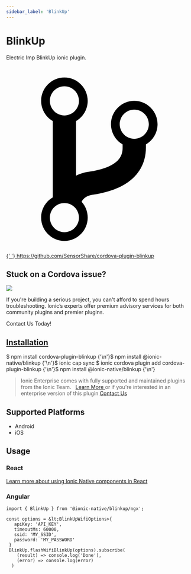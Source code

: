```yaml
---
sidebar_label: 'BlinkUp'
---
```



# BlinkUp

Electric Imp BlinkUp ionic plugin.

<p>
  <a href="https://github.com/SensorShare/cordova-plugin-blinkup" target="_blank" rel="noopener" className="git-link">
    <svg viewBox="0 0 512 512">
      <path d="M416 160c0-35.3-28.7-64-64-64s-64 28.7-64 64c0 23.7 12.9 44.3 32 55.4v8.6c0 19.9-7.8 33.7-25.3 44.9-15.4 9.8-38.1 17.1-67.5 21.5-14 2.1-25.7 6-35.2 10.7V151.4c19.1-11.1 32-31.7 32-55.4 0-35.3-28.7-64-64-64S96 60.7 96 96c0 23.7 12.9 44.3 32 55.4v209.2c-19.1 11.1-32 31.7-32 55.4 0 35.3 28.7 64 64 64s64-28.7 64-64c0-16.6-6.3-31.7-16.7-43.1 1.9-4.9 9.7-16.3 29.4-19.3 38.8-5.8 68.9-15.9 92.3-30.8 36-22.8 55-57 55-98.8v-8.6c19.1-11.1 32-31.7 32-55.4zM160 56c22.1 0 40 17.9 40 40s-17.9 40-40 40-40-17.9-40-40 17.9-40 40-40zm0 400c-22.1 0-40-17.9-40-40s17.9-40 40-40 40 17.9 40 40-17.9 40-40 40zm192-256c-22.1 0-40-17.9-40-40s17.9-40 40-40 40 17.9 40 40-17.9 40-40 40z"></path>
    </svg>{' '}
    https://github.com/SensorShare/cordova-plugin-blinkup
  </a>
</p>

<h2>Stuck on a Cordova issue?</h2>
<DocsCard
  className="cordova-ee-card"
  header="Don't waste precious time on plugin issues."
  href="https://ionicframework.com/sales?product_of_interest=Ionic%20Native"
>
  <div>
    <img src={require('./_assets/img/native-cordova-bot.png').default} class="cordova-ee-img" />
    <p>
      If you're building a serious project, you can't afford to spend hours troubleshooting. Ionic’s experts offer
      premium advisory services for both community plugins and premier plugins.
    </p>
    <DocsButton className="native-ee-detail">Contact Us Today!</DocsButton>
  </div>
</DocsCard>

<h2 id="installation">
  <a href="#installation">Installation</a>
</h2>
<Tabs
  groupId="runtime"
  defaultValue="Capacitor"
  values={[
    { value: 'Capacitor', label: 'Capacitor' },
    { value: 'Cordova', label: 'Cordova' },
    { value: 'Enterprise', label: 'Enterprise' },
  ]}
>
  <TabItem value="Capacitor">
    <CodeBlock className="language-shell">
      $ npm install cordova-plugin-blinkup {'\n'}$ npm install @ionic-native/blinkup {'\n'}$ ionic cap sync
    </CodeBlock>
  </TabItem>
  <TabItem value="Cordova">
    <CodeBlock className="language-shell">
      $ ionic cordova plugin add cordova-plugin-blinkup {'\n'}$ npm install @ionic-native/blinkup {'\n'}
    </CodeBlock>
  </TabItem>
  <TabItem value="Enterprise">
    <blockquote>
      Ionic Enterprise comes with fully supported and maintained plugins from the Ionic Team. &nbsp;
      <a class="btn" href="https://ionic.io/docs/premier-plugins">
        Learn More
      </a> or if you're interested in an enterprise version of this plugin <a
        class="btn"
        href="https://ionicframework.com/sales?product_of_interest=Ionic%20Enterprise%20Engine"
      >
        Contact Us
      </a>
    </blockquote>
  </TabItem>
</Tabs>

## Supported Platforms

- Android
- iOS

## Usage

### React

[Learn more about using Ionic Native components in React](../native-community.md#react)

### Angular

```tsx
import { BlinkUp } from '@ionic-native/blinkup/ngx';

const options = &lt;BlinkUpWifiOptions>{
   apiKey: 'API_KEY',
   timeoutMs: 60000,
   ssid: 'MY_SSID',
   password: 'MY_PASSWORD'
 }
 BlinkUp.flashWifiBlinkUp(options).subscribe(
    (result) => console.log('Done'),
    (error) => console.log(error)
  )
```

